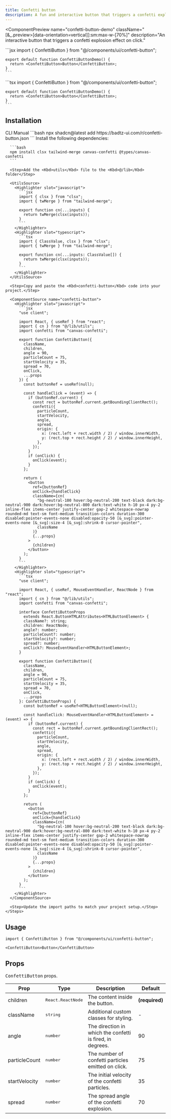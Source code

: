 ```yaml
---
title: Confetti button
description: A fun and interactive button that triggers a confetti explosion effect on click.
---
```


<ComponentPreview
  name="confetti-button-demo"
  className="[&_.preview>[data-orientation=vertical]]:sm:max-w-[70%]"
  description="An interactive button that triggers a confetti explosion effect on click."
>
  <Highlighter slot="javascript">
    ```jsx
    import { ConfettiButton } from "@/components/ui/confetti-button";

    export default function ConfettiButtonDemo() {
      return <ConfettiButton>Button</ConfettiButton>;
    }
    ```
  </Highlighter>
  <Highlighter slot="typescript">
    ```tsx
    import { ConfettiButton } from "@/components/ui/confetti-button";

    export default function ConfettiButtonDemo() {
      return <ConfettiButton>Button</ConfettiButton>;
    }
    ```
  </Highlighter>
</ComponentPreview>

## Installation

<Tabs defaultValue="cli">
  <TabsList>
    <TabsTrigger value="cli">CLI</TabsTrigger>
    <TabsTrigger value="manual">Manual</TabsTrigger>
  </TabsList>

  <TabsContent value="cli">
    ```bash
    npx shadcn@latest add https://badtz-ui.com/r/confetti-button.json
    ```
  </TabsContent>

  <TabsContent value="manual">
    <Steps>
      <Step>Install the following dependencies:</Step>

      ```bash
      npm install clsx tailwind-merge canvas-confetti @types/canvas-confetti
      ```

      <Step>Add the <Kbd>utils</Kbd> file to the <Kbd>@/lib</Kbd> folder</Step>

      <UtilsSource>
        <Highlighter slot="javascript">
          ```jsx
          import { clsx } from "clsx";
          import { twMerge } from "tailwind-merge";

          export function cn(...inputs) {
            return twMerge(clsx(inputs));
          }
          ```
        </Highlighter>
        <Highlighter slot="typescript">
          ```tsx
          import { ClassValue, clsx } from "clsx";
          import { twMerge } from "tailwind-merge";

          export function cn(...inputs: ClassValue[]) {
            return twMerge(clsx(inputs));
          }
          ```
        </Highlighter>
      </UtilsSource>

      <Step>Copy and paste the <Kbd>confetti-button</Kbd> code into your project.</Step>

      <ComponentSource name="confetti-button">
        <Highlighter slot="javascript">
          ```jsx
          "use client";

          import React, { useRef } from "react";
          import { cn } from "@/lib/utils";
          import confetti from "canvas-confetti";

          export function ConfettiButton({
            className,
            children,
            angle = 90,
            particleCount = 75,
            startVelocity = 35,
            spread = 70,
            onClick,
            ...props
          }) {
            const buttonRef = useRef(null);

            const handleClick = (event) => {
              if (buttonRef.current) {
                const rect = buttonRef.current.getBoundingClientRect();
                confetti({
                  particleCount,
                  startVelocity,
                  angle,
                  spread,
                  origin: {
                    x: (rect.left + rect.width / 2) / window.innerWidth,
                    y: (rect.top + rect.height / 2) / window.innerHeight,
                  },
                });
              }
              if (onClick) {
                onClick(event);
              }
            };

            return (
              <button
                ref={buttonRef}
                onClick={handleClick}
                className={cn(
                  "bg-neutral-100 hover:bg-neutral-200 text-black dark:bg-neutral-900 dark:hover:bg-neutral-800 dark:text-white h-10 px-4 py-2 inline-flex items-center justify-center gap-2 whitespace-nowrap rounded-md text-sm font-medium transition-colors duration-300 disabled:pointer-events-none disabled:opacity-50 [&_svg]:pointer-events-none [&_svg]:size-4 [&_svg]:shrink-0 cursor-pointer",
                  className
                )}
                {...props}
              >
                {children}
              </button>
            );
          }
          ```
        </Highlighter>
        <Highlighter slot="typescript">
          ```tsx
          "use client";

          import React, { useRef, MouseEventHandler, ReactNode } from "react";
          import { cn } from "@/lib/utils";
          import confetti from "canvas-confetti";

          interface ConfettiButtonProps
            extends React.ButtonHTMLAttributes<HTMLButtonElement> {
            className?: string;
            children: ReactNode;
            angle?: number;
            particleCount?: number;
            startVelocity?: number;
            spread?: number;
            onClick?: MouseEventHandler<HTMLButtonElement>;
          }

          export function ConfettiButton({
            className,
            children,
            angle = 90,
            particleCount = 75,
            startVelocity = 35,
            spread = 70,
            onClick,
            ...props
          }: ConfettiButtonProps) {
            const buttonRef = useRef<HTMLButtonElement>(null);

            const handleClick: MouseEventHandler<HTMLButtonElement> = (event) => {
              if (buttonRef.current) {
                const rect = buttonRef.current.getBoundingClientRect();
                confetti({
                  particleCount,
                  startVelocity,
                  angle,
                  spread,
                  origin: {
                    x: (rect.left + rect.width / 2) / window.innerWidth,
                    y: (rect.top + rect.height / 2) / window.innerHeight,
                  },
                });
              }
              if (onClick) {
                onClick(event);
              }
            };

            return (
              <button
                ref={buttonRef}
                onClick={handleClick}
                className={cn(
                  "bg-neutral-100 hover:bg-neutral-200 text-black dark:bg-neutral-900 dark:hover:bg-neutral-800 dark:text-white h-10 px-4 py-2 inline-flex items-center justify-center gap-2 whitespace-nowrap rounded-md text-sm font-medium transition-colors duration-300 disabled:pointer-events-none disabled:opacity-50 [&_svg]:pointer-events-none [&_svg]:size-4 [&_svg]:shrink-0 cursor-pointer",
                  className
                )}
                {...props}
              >
                {children}
              </button>
            );
          }
          ```
        </Highlighter>
      </ComponentSource>

      <Step>Update the import paths to match your project setup.</Step>
    </Steps>
  </TabsContent>
</Tabs>

## Usage

```tsx
import { ConfettiButton } from "@/components/ui/confetti-button";
```

```tsx
<ConfettiButton>Button</ConfettiButton>
```

## Props

<Kbd>ConfettiButton</Kbd> props.

| Prop          | Type            | Description                                               | Default        |
| ------------- | --------------- | --------------------------------------------------------- | -------------- |
| children      | <Kbd>React.ReactNode</Kbd> | The content inside the button.                            | **(required)** |
| className     | <Kbd>string</Kbd>          | Additional custom classes for styling.                    | -              |
| angle         | <Kbd>number</Kbd>          | The direction in which the confetti is fired, in degrees. | 90           |
| particleCount | <Kbd>number</Kbd>          | The number of confetti particles emitted on click.        | 75           |
| startVelocity | <Kbd>number</Kbd>          | The initial velocity of the confetti particles.           | 35           |
| spread        | <Kbd>number</Kbd>          | The spread angle of the confetti explosion.               | 70           |
